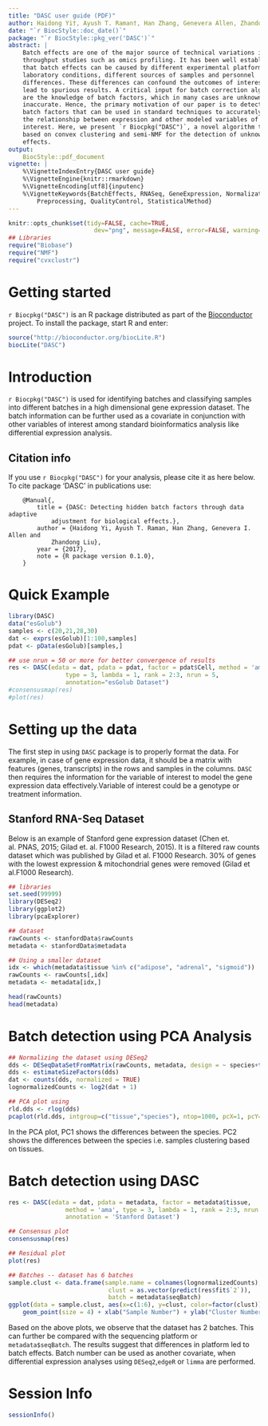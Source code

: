 ```yaml
---
title: "DASC user guide (PDF)"
author: Haidong Yi†, Ayush T. Raman†, Han Zhang, Genevera Allen, Zhandong Liu
date: "`r BiocStyle::doc_date()`"
package: "`r BiocStyle::pkg_ver('DASC')`"
abstract: |
    Batch effects are one of the major source of technical variations in high 
    throughput studies such as omics profiling. It has been well established 
    that batch effects can be caused by different experimental platforms, 
    laboratory conditions, different sources of samples and personnel 
    differences. These differences can confound the outcomes of interest and 
    lead to spurious results. A critical input for batch correction algorithms 
    are the knowledge of batch factors, which in many cases are unknown or 
    inaccurate. Hence, the primary motivation of our paper is to detect hidden 
    batch factors that can be used in standard techniques to accurately capture 
    the relationship between expression and other modeled variables of 
    interest. Here, we present `r Biocpkg("DASC")`, a novel algorithm that is
    based on convex clustering and semi-NMF for the detection of unknown batch 
    effects.
output: 
    BiocStyle::pdf_document
vignette: |
    %\VignetteIndexEntry{DASC user guide} 
    %\VignetteEngine{knitr::rmarkdown}
    %\VignetteEncoding[utf8]{inputenc}
    %\VignetteKeywords{BatchEffects, RNASeq, GeneExpression, Normalization, 
        Preprocessing, QualityControl, StatisticalMethod}
---
```


```r
knitr::opts_chunk$set(tidy=FALSE, cache=TRUE, 
                        dev="png", message=FALSE, error=FALSE, warning=TRUE)
## Libraries
require("Biobase")
require("NMF")
require("cvxclustr")
```

# Getting started

`r Biocpkg("DASC")` is an R package distributed as part of the 
[Bioconductor](http://bioconductor.org) project. To install the package, start 
R and enter:

```r
source("http://bioconductor.org/biocLite.R")
biocLite("DASC")
```

# Introduction

`r Biocpkg("DASC")` is used for identifying batches and classifying samples 
into different batches in a high dimensional gene expression dataset. The 
batch information can be further used as a covariate in conjunction with other 
variables of interest among standard bioinformatics analysis like differential 
expression analysis.

## Citation info

If you use `r Biocpkg("DASC")` for your analysis, please cite it as here below. 
To cite package ‘DASC’ in publications use:

```
    @Manual{, 
        title = {DASC: Detecting hidden batch factors through data adaptive 
            adjustment for biological effects.},
        author = {Haidong Yi, Ayush T. Raman, Han Zhang, Genevera I. Allen and 
            Zhandong Liu},
        year = {2017},
        note = {R package version 0.1.0},
    }
```

# Quick Example

```r
library(DASC)
data("esGolub")
samples <- c(20,21,28,30)
dat <- exprs(esGolub)[1:100,samples]
pdat <- pData(esGolub)[samples,]

## use nrun = 50 or more for better convergence of results
res <- DASC(edata = dat, pdata = pdat, factor = pdat$Cell, method = 'ama',
                type = 3, lambda = 1, rank = 2:3, nrun = 5,
                annotation="esGolub Dataset")
#consensusmap(res)
#plot(res)
```

# Setting up the data

The first step in using `DASC` package is to properly format the data. For 
example, in case of gene expression data, it should be a matrix with features 
(genes, transcripts) in the rows and samples in the columns. `DASC` then 
requires the information for the variable of interest to model the gene 
expression data effectively.Variable of interest could be a genotype or 
treatment information.

## Stanford RNA-Seq Dataset

Below is an example of Stanford gene expression dataset (Chen et. al. PNAS, 
2015; Gilad et. al. F1000 Research, 2015). It is a filtered raw counts dataset 
which was published by Gilad et al. F1000 Research. 30% of genes with the 
lowest expression & mitochondrial genes were removed (Gilad et al.F1000 
Research).

```r
## libraries
set.seed(99999)
library(DESeq2)
library(ggplot2)
library(pcaExplorer)

## dataset
rawCounts <- stanfordData$rawCounts
metadata <- stanfordData$metadata
```

```r
## Using a smaller dataset
idx <- which(metadata$tissue %in% c("adipose", "adrenal", "sigmoid"))
rawCounts <- rawCounts[,idx]
metadata <- metadata[idx,]
```

```r
head(rawCounts)
head(metadata)
```

# Batch detection using PCA Analysis

```r
## Normalizing the dataset using DESeq2
dds <- DESeqDataSetFromMatrix(rawCounts, metadata, design = ~ species+tissue)
dds <- estimateSizeFactors(dds)
dat <- counts(dds, normalized = TRUE)
lognormalizedCounts <- log2(dat + 1)
```

```r
## PCA plot using 
rld.dds <- rlog(dds)
pcaplot(rld.dds, intgroup=c("tissue","species"), ntop=1000, pcX=1, pcY=2)
```

In the PCA plot, PC1 shows the differences between the species. PC2 shows the 
differences between the species i.e. samples clustering based on tissues.

# Batch detection using DASC

```r
res <- DASC(edata = dat, pdata = metadata, factor = metadata$tissue,
                method = 'ama', type = 3, lambda = 1, rank = 2:3, nrun = 10,
                annotation = 'Stanford Dataset')
```

```r
## Consensus plot
consensusmap(res)
```

```r
## Residual plot
plot(res)
```

```r
## Batches -- dataset has 6 batches
sample.clust <- data.frame(sample.name = colnames(lognormalizedCounts), 
                            clust = as.vector(predict(res$fit$`2`)), 
                            batch = metadata$seqBatch)
ggplot(data = sample.clust, aes(x=c(1:6), y=clust, color=factor(clust))) + 
    geom_point(size = 4) + xlab("Sample Number") + ylab("Cluster Number")
```

Based on the above plots, we observe that the dataset has 2 batches. This can 
further be compared with the sequencing platform or `metadata$seqBatch`. The 
results suggest that differences in platform led to batch effects. Batch number 
can be used as another covariate, when differential expression analyses using 
`DESeq2`,`edgeR` or `limma` are performed.

# Session Info

```r
sessionInfo()
```
